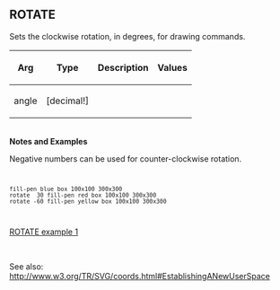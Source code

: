 == ROTATE== 

Sets the clockwise rotation, in degrees, for drawing commands.

{| cellspacing="1" cellpadding="4" border="0" style="background: black; color: black"
! bgcolor="silver" | Arg 
! bgcolor="silver" | Type 
! bgcolor="silver" | Description
! bgcolor="silver" | Values
|- 
| bgcolor="white" | angle
| bgcolor="white" | [decimal!]
| bgcolor="white" | 
| bgcolor="white" | 
|}
<br>'''Notes and Examples'''
<p>Negative numbers can be used for counter-clockwise rotation.</p>
<code><pre>
fill-pen blue box 100x100 300x300
rotate  30 fill-pen red box 100x100 300x300
rotate -60 fill-pen yellow box 100x100 300x300
</pre></code>
[[image:ROTATE-1.png|ROTATE example 1]]

<br>
<p>See also: http://www.w3.org/TR/SVG/coords.html#EstablishingANewUserSpace</p>
